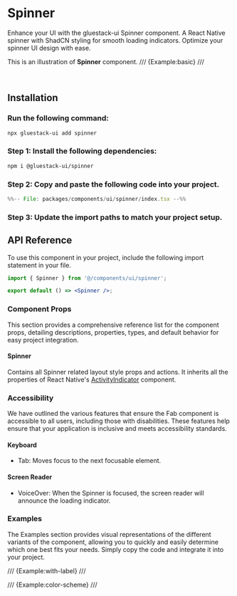 
# Spinner

Enhance your UI with the gluestack-ui Spinner component. A React Native spinner with ShadCN styling for smooth loading indicators. Optimize your spinner UI design with ease.


This is an illustration of **Spinner** component.
/// {Example:basic} ///

<br />

## Installation

<Tabs >
  <TabItem label="CLI">
     

### Run the following command:
  ```bash
  npx gluestack-ui add spinner
  ```
  </TabItem>
  <TabItem label="Manual"> 

### Step 1: Install the following dependencies:
```bash
npm i @gluestack-ui/spinner
```

### Step 2: Copy and paste the following code into your project.

```jsx 
%%-- File: packages/components/ui/spinner/index.tsx --%% 
```

### Step 3: Update the import paths to match your project setup.
</TabItem>
</Tabs>

## API Reference

To use this component in your project, include the following import statement in your file.

```jsx
import { Spinner } from '@/components/ui/spinner';
```

```jsx
export default () => <Spinner />;
```

### Component Props

This section provides a comprehensive reference list for the component props, detailing descriptions, properties, types, and default behavior for easy project integration.

#### Spinner

Contains all Spinner related layout style props and actions.
It inherits all the properties of React Native's [ActivityIndicator](https://reactnative.dev/docs/activityindicator) component.

### Accessibility

We have outlined the various features that ensure the Fab component is accessible to all users, including those with disabilities. These features help ensure that your application is inclusive and meets accessibility standards.

#### Keyboard

- Tab: Moves focus to the next focusable element.

#### Screen Reader

- VoiceOver: When the Spinner is focused, the screen reader will announce the loading indicator.

### Examples

The Examples section provides visual representations of the different variants of the component, allowing you to quickly and easily determine which one best fits your needs. Simply copy the code and integrate it into your project.

/// {Example:with-label} ///

/// {Example:color-scheme} ///
